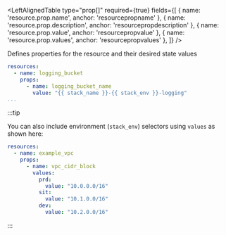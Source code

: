 
<LeftAlignedTable 
  type="prop[]" 
  required={true} 
  fields={[
    { name: 'resource.prop.name', anchor: 'resourcepropname' },
    { name: 'resource.prop.description', anchor: 'resourcepropdescription' },
    { name: 'resource.prop.value', anchor: 'resourcepropvalue' },
    { name: 'resource.prop.values', anchor: 'resourcepropvalues' },
  ]} 
/>

Defines properties for the resource and their desired state values

<File name='stackql_manifest.yml'>

```yaml
resources:
  - name: logging_bucket
    props:
      - name: logging_bucket_name
        value: "{{ stack_name }}-{{ stack_env }}-logging"
...
```

</File>

:::tip

You can also include environment (`stack_env`) selectors using `values` as shown here:

```yaml
resources:
  - name: example_vpc
    props:
      - name: vpc_cidr_block
        values:
          prd:
            value: "10.0.0.0/16"
          sit:
            value: "10.1.0.0/16"
          dev:
            value: "10.2.0.0/16"
```

:::